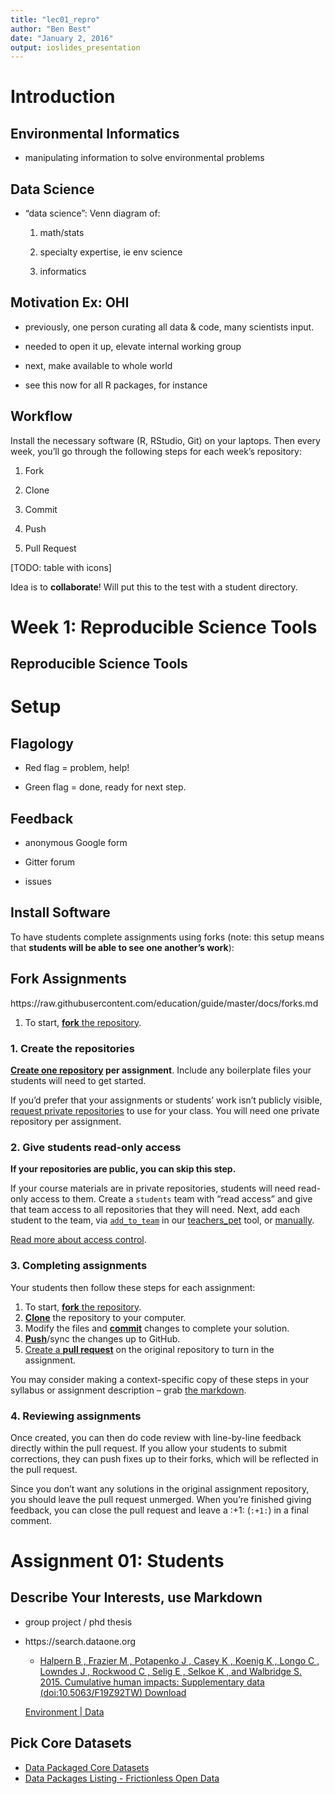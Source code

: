 ```yaml
---
title: "lec01_repro"
author: "Ben Best"
date: "January 2, 2016"
output: ioslides_presentation
---
```


# Introduction

## Environmental Informatics

- manipulating information to solve environmental problems

## Data Science

- "data science": Venn diagram of:

    1. math/stats
    
    1. specialty expertise, ie env science
    
    1. informatics
    
## Motivation Ex: OHI

- previously, one person curating all data & code, many scientists input.

- needed to open it up, elevate internal working group

- next, make available to whole world

- see this now for all R packages, for instance 

## Workflow

Install the necessary software (R, RStudio, Git) on your laptops. Then every week, you'll go through the following steps for each week's repository:

1. Fork

1. Clone

1. Commit

1. Push

1. Pull Request

[TODO: table with icons]

Idea is to **collaborate**! Will put this to the test with a student directory.

# Week 1: Reproducible Science Tools

## Reproducible Science Tools

# Setup

## Flagology

- Red flag = problem, help!

- Green flag = done, ready for next step.

## Feedback

- anonymous Google form

- Gitter forum

- issues

## Install Software

To have students complete assignments using forks (note: this setup means that **students will be able to see one another's work**):

## Fork Assignments

https://raw.githubusercontent.com/education/guide/master/docs/forks.md

1. To start, [**fork** the repository][forking].

### 1. Create the repositories

**[Create one repository][create-repo] per assignment**. Include any boilerplate files your students will need to get started.

If you'd prefer that your assignments or students' work isn't publicly visible, [request private repositories][private-repos] to use for your class. You will need one private repository per assignment.

### 2. Give students read-only access

**If your repositories are public, you can skip this step.**

If your course materials are in private repositories, students will need read-only access to them. Create a `students` team with "read access" and give that team access to all repositories that they will need. Next, add each student to the team, via [`add_to_team`][add-to-team-action] in our [teachers_pet][teachers-pet] tool, or [manually][help-add-to-team].

[Read more about access control][help-access-control].

### 3. Completing assignments

Your students then follow these steps for each assignment:

1. To start, [**fork** the repository][forking].
1. [**Clone**][ref-clone] the repository to your computer.
1. Modify the files and [**commit**][ref-commit] changes to complete your solution.
1. [**Push**][ref-push]/sync the changes up to GitHub.
1. [Create a **pull request**][pull-request] on the original repository to turn in the assignment.

You may consider making a context-specific copy of these steps in your syllabus or assignment description – grab [the markdown][raw].

### 4. Reviewing assignments

Once created, you can then do code review with line-by-line feedback directly within the pull request. If you allow your students to submit corrections, they can push fixes up to their forks, which will be reflected in the pull request.

Since you don't want any solutions in the original assignment repository, you should leave the pull request unmerged. When you're finished giving feedback, you can close the pull request and leave a :+1: (`:+1:`) in a final comment.

# Assignment 01: Students

## Describe Your Interests, use Markdown

- group project / phd thesis


- https://search.dataone.org
  - [Halpern B , Frazier M , Potapenko J , Casey K , Koenig K , Longo C , Lowndes J , Rockwood C , Selig E , Selkoe K , and Walbridge S. 2015. Cumulative human impacts: Supplementary data (doi:10.5063/F19Z92TW) Download](https://knb.ecoinformatics.org/#view/doi:10.5063/F19Z92TW)
  
  [Environment | Data](http://data.worldbank.org/topic/environment)


## Pick Core Datasets
* [Data Packaged Core Datasets](https://github.com/datasets)
* [Data Packages Listing - Frictionless Open Data](http://data.okfn.org/data)


<!-- Links -->
[create-repo]: https://help.github.com/articles/create-a-repo
[private-repos]: /guide/private_repos
[add-to-team-action]: https://github.com/education/teachers_pet/#giving-others-access
[teachers-pet]: https://github.com/education/teachers_pet
[help-add-to-team]: https://help.github.com/articles/adding-organization-members-to-a-team
[help-access-control]: https://help.github.com/articles/what-are-the-different-access-permissions#organization-accounts
[forking]: https://guides.github.com/activities/forking/
[ref-clone]: http://gitref.org/creating/#clone
[ref-commit]: http://gitref.org/basic/#commit
[ref-push]: http://gitref.org/remotes/#push
[pull-request]: https://help.github.com/articles/creating-a-pull-request
[raw]: https://raw.githubusercontent.com/education/guide/master/docs/forks.md